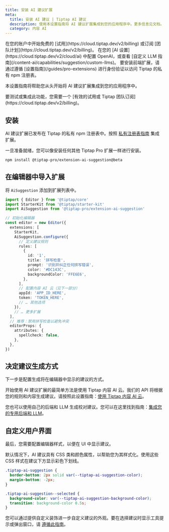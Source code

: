 ```yaml
---
title: 安装 AI 建议扩展
meta:
  title: 安装 AI 建议 | Tiptap AI 建议
  description: 使用本设置指南将 AI 建议扩展集成到您的应用程序中。更多信息见文档。
  category: 内容 AI
---
```



<Requirements>
    <RequirementItem label="1. 激活试用或订阅">
        在您的账户中开始免费的 [试用](https://cloud.tiptap.dev/v2/billing) 或订阅 [团队计划](https://cloud.tiptap.dev/v2/billing)。
    </RequirementItem>
    <RequirementItem label="2. 集成 AI 提供者">
        在您的 [AI 设置](https://cloud.tiptap.dev/v2/cloud/ai) 中配置 OpenAI，或查看 [自定义 LLM 指南](/content-ai/capabilities/suggestion/custom-llms)。
    </RequirementItem>
    <RequirementItem label="3. 从私有注册表安装">
        要安装前端扩展，请通过遵循 [设置指南](/guides/pro-extensions) 进行身份验证以访问 Tiptap 的私有 npm 注册表。
    </RequirementItem>
</Requirements>

本设置指南将帮助您从头开始将 AI 建议扩展集成到您的应用程序中。

<Callout title="集成或测试 AI 建议" variant="warning">
    要测试或集成此功能，您需要一个 [有效的试用或 Tiptap 团队订阅](https://cloud.tiptap.dev/v2/billing)。
</Callout>

## 安装
AI 建议扩展已发布在 Tiptap 的私有 npm 注册表中。按照 [私有注册表指南](/guides/pro-extensions) 集成扩展。

一旦准备就绪，您可以像安装任何其他 Tiptap Pro 扩展一样进行安装。

```bash
npm install @tiptap-pro/extension-ai-suggestion@beta
```

## 在编辑器中导入扩展

将 `AiSuggestion` 添加到扩展列表中。

```ts
import { Editor } from '@tiptap/core'
import StarterKit from '@tiptap/starter-kit'
import AiSuggestion from '@tiptap-pro/extension-ai-suggestion'

// 初始化编辑器
const editor = new Editor({
  extensions: [
    StarterKit,
    AiSuggestion.configure({
      // 定义建议规则
      rules: [
        {
          id: '1',
          title: '拼写检查',
          prompt: '识别并纠正任何拼写错误',
          color: '#DC143C',
          backgroundColor: 'FFE6E6',
        },
      ],
      // 配置内容 AI 云（见下一部分）
      appId: 'APP_ID_HERE',
      token: 'TOKEN_HERE',
      // … 其他选项
    }),
    // … 更多扩展
  ],
  // 推荐：禁用拼写检查以避免冲突
  editorProps: {
    attributes: {
      spellcheck: false,
    },
  },
})
```

## 决定建议生成方式

下一步是配置生成将在编辑器中显示的建议的方式。

开始使用 AI 建议扩展的最简单方法是使用 Tiptap 内容 AI 云。我们的 API 将根据您的规则和内容生成建议。请按照此设置指南：[使用 Tiptap 内容 AI 云](/content-ai/capabilities/suggestion/use-with-content-ai-cloud)。

您也可以使用自己的后端和 LLM 生成校对建议。您可以在这里找到指南：[集成您的专用后端和 LLM](/content-ai/capabilities/suggestion/custom-llms)。

## 自定义用户界面

最后，您需要配置编辑器样式，以便在 UI 中显示建议。

默认情况下，AI 建议具有 CSS 类和颜色属性，以帮助您为其样式化。使用这些 CSS 样式在建议下方显示彩色下划线。

```css
.tiptap-ai-suggestion {
  border-bottom: 2px solid var(--tiptap-ai-suggestion-color);
  margin-bottom: -2px;
}

.tiptap-ai-suggestion--selected {
  background-color: var(--tiptap-ai-suggestion-background-color);
  transition: background-color 0.5s;
}
```

您可以通过提供自定义装饰进一步自定义建议的外观。要在选择建议时显示工具提示或弹出窗口，请 [遵循此指南](/content-ai/capabilities/suggestion/features/display-suggestions#show-a-popover-when-you-select-a-suggestion)。